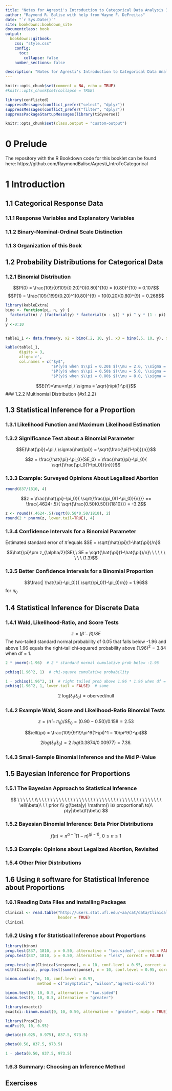 ```yaml
--- 
title: "Notes for Agresti's Introduction to Categorical Data Analysis 3rd Edition"
author: "Raymond R. Balise with help from Wayne F. DeFreitas"
date: "`r Sys.Date()`"
site: bookdown::bookdown_site
documentclass: book
output:
  bookdown::gitbook: 
    css: "style.css"
    config: 
      toc:
        collapse: false
    number_sections: false

description: "Notes for Agresti's Introduction to Categorical Data Analysis"
---
```


```r
knitr::opts_chunk$set(comment = NA, echo = TRUE)
#knitr::opts_chunk$set(collapse = TRUE)

library(conflicted)
suppressMessages(conflict_prefer("select", "dplyr"))
suppressMessages(conflict_prefer("filter", "dplyr"))
suppressPackageStartupMessages(library(tidyverse))

knitr::opts_chunk$set(class.output = "custom-output")
```

# 0 Prelude

The repository with the R Bookdown code for this booklet can be found here:  https://github.com/RaymondBalise/Agresti_IntroToCategorical

# 1 Introduction{#intro}

## 1.1 Categorical Response Data

### 1.1.1 Response Variables and Explanatory Variables

### 1.1.2 Binary-Nominal-Ordinal Scale Distinction

### 1.1.3 Organization of this Book 

## 1.2 Probability Distributions for Categorical Data

### 1.2.1 Binomial Distribution {#binomial}

\begin{equation} 
  P(y) = \frac{n!}{y(n-y)!}\pi^y(1-\pi)^{n-y},\ y = 0, 1, 2, ..., n.
  (\#eq:binom)
\end{equation} 

$$P(0) = \frac{10!}{0!10!}(0.20)^0(0.80)^{10} = (0.80)^{10} = 0.107$$
$$P(1) = \frac{10!}{1!9!}(0.20)^1(0.80)^{9} = 10(0.20)(0.80)^{9} = 0.268$$
```r
library(kableExtra)
bino <- function(pi, n, y) {
  factorial(n) / (factorial(y) * factorial(n - y)) * pi ^ y * (1 - pi) ^ (n - y)
}
y <-0:10


table1_1 <- data.frame(y, x2 = bino(.2, 10, y), x3 = bino(.5, 10, y), x4 = bino(.8, 10, y))

kable(table1_1, 
      digits = 3,
      align='c',
      col.names = c("$y$", 
                    "$P(y)$ when $\\pi = 0.20$ $(\\mu = 2.0, \\sigma = 1.26)$", 
                    "$P(y)$ when $\\pi = 0.50$ $(\\mu = 5.0, \\sigma = 1.58)$", 
                    "$P(y)$ when $\\pi = 0.80$ $(\\mu = 8.0, \\sigma = 1.26)$"))
```

$$E(Y)=\mu=n\pi,\ \sigma = \sqrt{n\pi(1-\pi)}$$
### 1.2.2 Multinomial Distribution {#x1.2.2}

## 1.3 Statistical Inference for a Proportion

### 1.3.1 Likelihood Function and Maximum Likelihood Estimation

### 1.3.2 Significance Test about a Binomial Parameter

$$E(\hat{\pi})=\pi,\ \sigma(\hat{\pi}) = \sqrt{\frac{\pi(1-\pi)}{n}}$$

$$z = \frac{\hat{\pi}-\pi_0}{SE_0} = \frac{\hat{\pi}-\pi_0}{ \sqrt{\frac{\pi_0(1-\pi_0)}{n}}}$$

### 1.3.3 Example: Surveyed Opinions About Legalized Abortion

```r
round(837/1810, 4)
```
$$z =  \frac{\hat{\pi}-\pi_0}{ \sqrt{\frac{\pi_0(1-\pi_0)}{n}}} ==  \frac{.4624-.5}{ \sqrt{\frac{0.50(0.50)}{1810}}} = -3.2$$
```r
z <- round((.4624-.5)/sqrt(0.50*0.50/1810), 2)
round(2 * pnorm(z, lower.tail=TRUE), 4)
```

### 1.3.4 Confidence Intervals for a Binomial Parameter
Estimated standard error of $\hat{\pi}$ equals $SE = \sqrt{\hat{\pi}(1-\hat{\pi})/n}$

$$\hat{\pi}\pm z_{\alpha/2}(SE),\ SE = \sqrt{\hat{\pi}(1-\hat{\pi})/n}\ \ \ \ \ \ \ \ \ (1.3)$$

### 1.3.5 Better Confidence Intervals for a Binomial Proportion

$$\frac{| \hat{\pi}-\pi_0|}{ \sqrt{\pi_0(1-\pi_0)/n}} = 1.96$$ for $\pi_0$

## 1.4 Statistical Inference for Discrete Data

### 1.4.1 Wald, Likelihood-Ratio, and Score Tests {#x1.4.1}

$$z = (\hat{\beta}-\beta)/SE$$
The two-tailed standard normal probability of 0.05 that falls below -1.96 and above 1.96 equals the right-tail chi-squared probability above $(1.96)^2 = 3.84$ when df = 1.

```r
2 * pnorm(-1.96)  # 2 * standard normal cumulative prob below -1.96

pchisq(1.96^2, 1)  # chi-square cumulative probability

1 - pchisq(1.96^2, 1)  # right tailed prob above 1.96 * 1.96 when df = 1
pchisq(1.96^2, 1, lower.tail = FALSE)  # same

```



$$2\ \mathrm{log}(\ell_1 / \ell_0) = \mathrm{oberved/null}$$ 

### 1.4.2 Example Wald, Score and Likelihood-Ratio Binomial Tests

$$z = (\hat{\pi} - \pi_0)/SE_0 = (0.90 - 0.50)/0.158 = 2.53$$

$$\ell(\pi) = \frac{10!}{9!1!}\pi^9(1-\pi)^1 = 10\pi^9(1-\pi)$$

$$2 log(\ell_1/\ell_0)= 2\ log (0.3874/0.00977) = 7.36.$$

### 1.4.3 Small-Sample Binomial Inference and the Mid P-Value {#ssbi}

## 1.5 Bayesian Inference for Proportions

### 1.5.1 The Bayesian Approach to Statistical Inference

$$
\ \ \ \ \ \ \\ \ \ \ \ \ \ \ \ \ \ \ \ \ \ \ \ \ \ \ \ \ \ \ \ \ \ \ \ \ \ \ \ \ \ \ \ \ \ \ \ \ \ \ \ell(\beta)\ \ \ prior \\\ 
g(\beta|y) \mathrm{\ is\ proportional\ to}\ p(y|\beta)f(\beta)
$$

### 1.5.2 Bayesian Binomial Inference: Beta Prior Distributions

$$
f(\pi) \propto \pi^{\alpha -1}(1-\pi)^{(\beta-1)},\ 0 \le \pi \le 1
$$

### 1.5.3 Example: Opinions about Legalized Abortion, Revisited

### 1.5.4 Other Prior Distributions

## 1.6 Using `R` software for Statistical Inference about Proportions

### 1.6.1 Reading Data Files and Installing Packages

```r
Clinical <- read.table("http://users.stat.ufl.edu/~aa/cat/data/Clinical.dat", 
                       header = TRUE)
Clinical
```

###  1.6.2 Using `R` for Statistical Inference about Proportions

```r
library(binom)
prop.test(837, 1810, p = 0.50, alternative = "two.sided", correct = FALSE)
prop.test(837, 1810, p = 0.50, alternative = "less", correct = FALSE)
```

```r
prop.test(sum(Clinical$response), n = 10, conf.level = 0.95, correct = FALSE)
with(Clinical, prop.test(sum(response), n = 10, conf.level = 0.95, correct = FALSE))
```

```r
binom.confint(9, 10, conf.level = 0.95, 
              method = c("asymptotic", "wilson","agresti-coull"))
```

```r
binom.test(9, 10, 0.5, alternative = "two.sided")
binom.test(9, 10, 0.5, alternative = "greater")
```

```r
library(exactci)
exactci::binom.exact(9, 10, 0.50, alternative = "greater", midp = TRUE)

library(PropCIs)
midPci(9, 10, 0.95)
```

```r
qbeta(c(0.025, 0.975), 837.5, 973.5)

pbeta(0.50, 837.5, 973.5)

1 - pbeta(0.50, 837.5, 973.5)
```

### 1.6.3 Summary: Choosing an Inference Method

## Exercises
